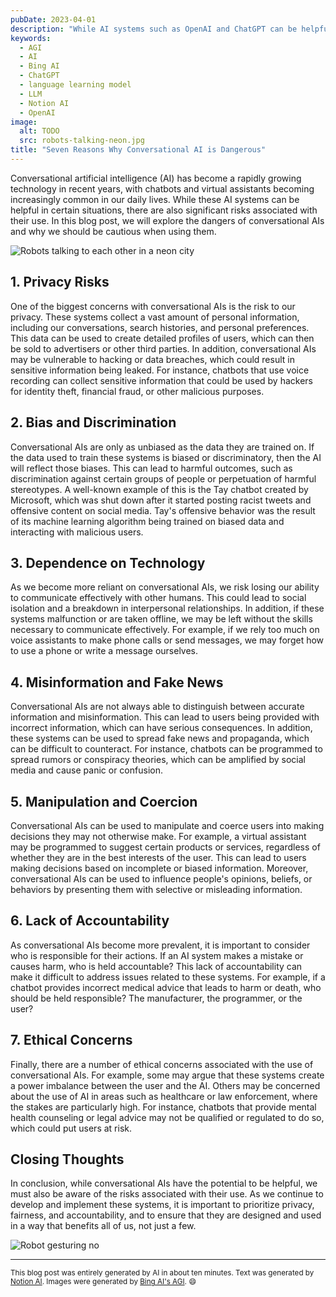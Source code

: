 ```yaml
---
pubDate: 2023-04-01
description: "While AI systems such as OpenAI and ChatGPT can be helpful in certain situations, there are also significant risks associated with their use."
keywords:
  - AGI
  - AI
  - Bing AI
  - ChatGPT
  - language learning model
  - LLM
  - Notion AI
  - OpenAI
image:
  alt: TODO
  src: robots-talking-neon.jpg
title: "Seven Reasons Why Conversational AI is Dangerous"
---
```



Conversational artificial intelligence (AI) has become a rapidly growing technology in recent years, with chatbots and virtual assistants becoming increasingly common in our daily lives.
While these AI systems can be helpful in certain situations, there are also significant risks associated with their use.
In this blog post, we will explore the dangers of conversational AIs and why we should be cautious when using them.

<img
	alt="Robots talking to each other in a neon city"
	src={robotsTalkingNeon}
/>

## 1. Privacy Risks

One of the biggest concerns with conversational AIs is the risk to our privacy.
These systems collect a vast amount of personal information, including our conversations, search histories, and personal preferences.
This data can be used to create detailed profiles of users, which can then be sold to advertisers or other third parties.
In addition, conversational AIs may be vulnerable to hacking or data breaches, which could result in sensitive information being leaked.
For instance, chatbots that use voice recording can collect sensitive information that could be used by hackers for identity theft, financial fraud, or other malicious purposes.

## 2. Bias and Discrimination

Conversational AIs are only as unbiased as the data they are trained on.
If the data used to train these systems is biased or discriminatory, then the AI will reflect those biases.
This can lead to harmful outcomes, such as discrimination against certain groups of people or perpetuation of harmful stereotypes.
A well-known example of this is the Tay chatbot created by Microsoft, which was shut down after it started posting racist tweets and offensive content on social media.
Tay's offensive behavior was the result of its machine learning algorithm being trained on biased data and interacting with malicious users.

## 3. Dependence on Technology

As we become more reliant on conversational AIs, we risk losing our ability to communicate effectively with other humans.
This could lead to social isolation and a breakdown in interpersonal relationships.
In addition, if these systems malfunction or are taken offline, we may be left without the skills necessary to communicate effectively.
For example, if we rely too much on voice assistants to make phone calls or send messages, we may forget how to use a phone or write a message ourselves.

## 4. Misinformation and Fake News

Conversational AIs are not always able to distinguish between accurate information and misinformation.
This can lead to users being provided with incorrect information, which can have serious consequences.
In addition, these systems can be used to spread fake news and propaganda, which can be difficult to counteract.
For instance, chatbots can be programmed to spread rumors or conspiracy theories, which can be amplified by social media and cause panic or confusion.

## 5. Manipulation and Coercion

Conversational AIs can be used to manipulate and coerce users into making decisions they may not otherwise make.
For example, a virtual assistant may be programmed to suggest certain products or services, regardless of whether they are in the best interests of the user.
This can lead to users making decisions based on incomplete or biased information.
Moreover, conversational AIs can be used to influence people's opinions, beliefs, or behaviors by presenting them with selective or misleading information.

## 6. Lack of Accountability

As conversational AIs become more prevalent, it is important to consider who is responsible for their actions.
If an AI system makes a mistake or causes harm, who is held accountable? This lack of accountability can make it difficult to address issues related to these systems.
For example, if a chatbot provides incorrect medical advice that leads to harm or death, who should be held responsible? The manufacturer, the programmer, or the user?

## 7. Ethical Concerns

Finally, there are a number of ethical concerns associated with the use of conversational AIs.
For example, some may argue that these systems create a power imbalance between the user and the AI.
Others may be concerned about the use of AI in areas such as healthcare or law enforcement, where the stakes are particularly high.
For instance, chatbots that provide mental health counseling or legal advice may not be qualified or regulated to do so, which could put users at risk.

## Closing Thoughts

In conclusion, while conversational AIs have the potential to be helpful, we must also be aware of the risks associated with their use.
As we continue to develop and implement these systems, it is important to prioritize privacy, fairness, and accountability, and to ensure that they are designed and used in a way that benefits all of us, not just a few.

<img alt="Robot gesturing no" src={robotNo} />

---

<small>
	This blog post was entirely generated by AI in about ten minutes. Text was
	generated by <a href="https://www.notion.family/product/ai">Notion AI</a>.
	Images were generated by <a href="https://www.bing.com/new">Bing AI's AGI</a>.
	😄
</small>
